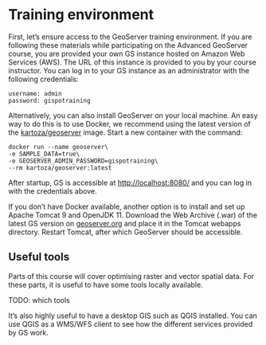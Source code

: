 # Training environment

First, let's ensure access to the GeoServer training environment.
If you are following these materials while participating on the Advanced GeoServer course, you are provided your own GS instance hosted on Amazon Web Services (AWS).
The URL of this instance is provided to you by your course instructor.
You can log in to your GS instance as an administrator with the following credentials:

```
username: admin
password: gispotraining
```

Alternatively, you can also install GeoServer on your local machine.
An easy way to do this is to use Docker, we recommend using the latest version of the [kartoza/geoserver](https://hub.docker.com/r/kartoza/geoserver) image.
Start a new container with the command:

```
docker run --name geoserver\
-e SAMPLE_DATA=true\
-e GEOSERVER_ADMIN_PASSWORD=gispotraining\
--rm kartoza/geoserver:latest
```

After startup, GS is accessible at [http://localhost:8080/](http://localhost:8080/) and you can log in with the credentials above.

If you don't have Docker available, another option is to install and set up Apache Tomcat 9 and OpenJDK 11.
Download the Web Archive (.war) of the latest GS version on [geoserver.org](https://geoserver.org) and place it in the Tomcat webapps directory.
Restart Tomcat, after which GeoServer should be accessible.

## Useful tools

Parts of this course will cover optimising raster and vector spatial data.
For these parts, it is useful to have some tools locally available.

TODO: which tools

It's also highly useful to have a desktop GIS such as QGIS installed.
You can use QGIS as a WMS/WFS client to see how the different services provided by GS work.
